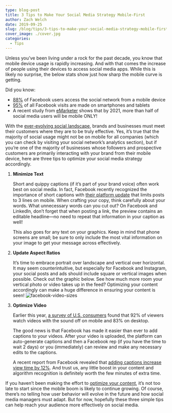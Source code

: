 ```yaml
---
type: blog-post
title: 3 Tips to Make Your Social Media Strategy Mobile-First
author: Zach Welch
date: 2019-09-25
slug: /blog/tips/3-tips-to-make-your-social-media-strategy-mobile-first
cover_image: ./cover.jpg
categories:
  - Tips
---
```


Unless you’ve been living under a rock for the past decade, you know that mobile device usage is rapidly increasing. And with that comes the increase of people using their devices to access social media apps. While this is likely no surprise, the below stats show just how sharp the mobile curve is getting.

Did you know:

- [88%][1] of Facebook users access the social network from a mobile device
- [95%][1] of all Facebook visits are made on smartphones and tablets
- A recent study from [eMarketer][2] shows that by 2021, more than half of social media users will be mobile ONLY!

With the [ever-evolving social landscape][3], brands and businesses must meet their customers where they are to be truly effective. Yes, it’s true that the majority of social usage might not be on mobile for all companies (which you can check by visiting your social network’s analytics section), but if you’re one of the majority of businesses whose followers and prospective customers are primarily interacting with your brand from their mobile device, here are three tips to optimize your social media strategy accordingly.

1. **Minimize Text**

   Short and quippy captions (if it’s part of your brand voice) often work best on social media. In fact, Facebook recently recognized the importance of short captions with [their platform update][4] that limits posts to 3 lines on mobile. When crafting your copy, think carefully about your words. What unnecessary words can you cut out? On Facebook and LinkedIn, don’t forget that when posting a link, the preview contains an editable headline—no need to repeat that information in your caption as well!

   This also goes for any text on your graphics. Keep in mind that phone screens are small; be sure to only include the most vital information on your image to get your message across effectively.

2. **Update Aspect Ratios**

   It’s time to embrace portrait over landscape and vertical over horizontal. It may seem counterintuitive, but especially for Facebook and Instagram, your social posts and ads should include square or vertical images when possible. Check out the graphic below. See how much more room your vertical photo or video takes up in the feed? Optimizing your content accordingly can make a huge difference in ensuring your content is seen!
   ![facebook-video-sizes](./facebook-video-sizes.jpg)

3. **Optimize Video**

   Earlier this year, [a survey of U.S. consumers][6] found that 92% of viewers watch videos with the sound off on mobile and 83% on desktop.

   The good news is that Facebook has made it easier than ever to add captions to your videos. After your video is uploaded, the platform can auto-generate captions and then a Facebook rep (if you have the time to wait 2 days) or you (immediately) can review and make any necessary edits to the captions.

   A recent report from Facebook revealed that [adding captions increase view time by 12%][7]. And trust us, any little boost in your content and algorithm recognition is definitely worth the few minutes of extra time.

If you haven’t been making the effort to [optimize your content][8], it’s not too late to start since the mobile boom is likely to continue growing. Of course, there’s no telling how user behavior will evolve in the future and how social media managers must adapt. But for now, hopefully these three simple tips can help reach your audience more effectively on social media.

[1]: https://blog.hootsuite.com/facebook-statistics/
[2]: https://www.emarketer.com/content/more-than-half-of-social-network-users-will-be-mobile-only-in-2019
[3]: http://localhost/brandglue/old-website/blog/tips/6-tips-on-how-to-work-with-social-platform-algorithms-to-maximize-post-performance
[4]: https://www.facebook.com/business/help/313270659381227?hc_location=ufi&utm_content=bufferae7d5&utm_medium=social&utm_source=twitter&utm_campaign=buffer
[5]: https://lh5.googleusercontent.com/HsbQaCcvuAyDEA0WmEGt0prd8zbY178qnxFvXpu8mO_Sh0ZZ2_FRvpxrz7GjgxUXmlGeb8BwOsILjtfA1JDWAsLzRqSK9OH_jzFJHA_fmJ_NGoa7JT3GtN9qWCl1Z6Lv7hCN4dxk
[6]: https://www.broadcastingcable.com/news/mobile-videos-often-watched-without-audio-study-finds
[7]: https://www.facebook.com/business/news/updated-features-for-video-ads
[8]: http://localhost/brandglue/old-website/blog/tips/how-to-maximize-video-content-across-your-social-networks
